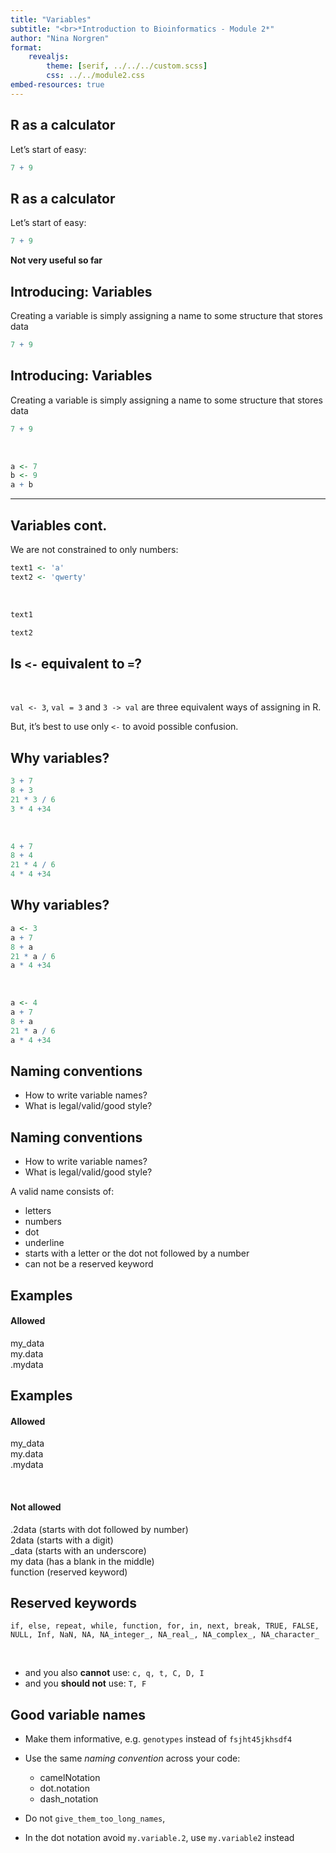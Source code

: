 ```yaml
---
title: "Variables"
subtitle: "<br>*Introduction to Bioinformatics - Module 2*"
author: "Nina Norgren"
format: 
    revealjs:
        theme: [serif, ../../../custom.scss]
        css: ../../module2.css
embed-resources: true
---
```


## R as a calculator

Let's start of easy:

```r
7 + 9
```

## R as a calculator

Let's start of easy:

```r
7 + 9
```
**Not very useful so far**


## Introducing: Variables

Creating a variable is simply assigning a name to some structure that stores data

```r
7 + 9
```

## Introducing: Variables

Creating a variable is simply assigning a name to some structure that stores data

```r
7 + 9
```

<br> 

```r
a <- 7
b <- 9
a + b
```

---
## Variables cont.

We are not constrained to only numbers:

```r
text1 <- 'a'
text2 <- 'qwerty'
```

<br>

```r
text1  
```
```r
text2
```

## Is `<-` equivalent to `=`?

<br>

`val <- 3`, `val = 3` and `3 -> val` are three equivalent ways of assigning in R. 

But, it's best to use only `<-` to avoid possible confusion.

## Why variables?

```r
3 + 7
8 + 3
21 * 3 / 6
3 * 4 +34
```

<br>

```r
4 + 7
8 + 4
21 * 4 / 6
4 * 4 +34
```

## Why variables?

```r
a <- 3
a + 7
8 + a
21 * a / 6
a * 4 +34
```

<br>

```r
a <- 4
a + 7
8 + a
21 * a / 6
a * 4 +34
```


## Naming conventions

- How to write variable names?
- What is legal/valid/good style?

## Naming conventions

- How to write variable names?
- What is legal/valid/good style?

A valid name consists of:  

- letters
- numbers
- dot
- underline
- starts with a letter or the dot not followed by a number
- can not be a reserved keyword

## Examples

#### Allowed
my_data  
my.data  
.mydata  

## Examples

#### Allowed
my_data  
my.data  
.mydata  

<br>

#### Not allowed
.2data (starts with dot followed by number)  
2data (starts with a digit)  
_data (starts with an underscore)  
my data (has a blank in the middle)  
function (reserved keyword)  

## Reserved keywords

```
if, else, repeat, while, function, for, in, next, break, TRUE, FALSE, NULL, Inf, NaN, NA, NA_integer_, NA_real_, NA_complex_, NA_character_
```
<br>

- and you also **cannot** use: `c, q, t, C, D, I`
- and you **should not** use: `T, F`

## Good variable names

- Make them informative, e.g. `genotypes` instead of `fsjht45jkhsdf4`
- Use the same *naming convention* across your code:
  - camelNotation
  - dot.notation
  - dash_notation

- Do not `give_them_too_long_names`,

- In the dot notation avoid `my.variable.2`, use `my.variable2` instead